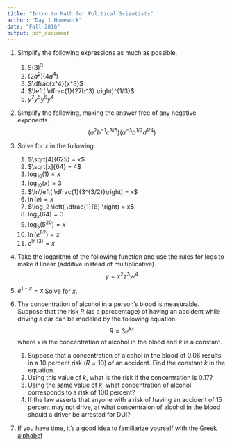 ```yaml
---
title: "Intro to Math for Political Scientists"
author: "Day 1 Homework"
date: "Fall 2016"
output: pdf_document
---
```


1. Simplify the following expressions as much as possible.
    1. $9(3)^3$
    2. $(2a^2)(4a^4)$
    3. $\dfrac{x^4}{x^3}$
    4. $\left( \dfrac{1}{27b^3} \right)^{1/3}$
    5. $y^7y^5y^6y^4$
2. Simplify the following, making the answer free of any negative exponents.
$$
(a^2b^{-1}c^{3/5})(a^{-3}b^{1/2}d^{1/4})
$$

3. Solve for $x$ in the following:
    1. $\sqrt[4]{625} = x$
    2. $\sqrt[x]{64} = 4$
    3. $\log_{10}(1) = x$
    4. $\log_{10}(x) = 3$
    5. $\ln\left( \dfrac{1}{3^{3/2}}\right) = x$
    6. $\ln(e) = x$
    7. $\log_2 \left( \dfrac{1}{8} \right) = x$
    8. $\log_x(64) = 3$
    9. $\log_5(5^{20}) = x$
    10. $\ln(e^{82}) = x$
    11. $e^{\ln(3)} = x$

4. Take the logarithm of the following function and use the rules for logs to make it linear (additive instead of multiplicative). 
$$
y = x^2 z^3 w^4
$$

5. $e^{1-x} = x$ Solve for $x$. 

6. The concentration of alcohol in a person's blood is measurable. Suppose that the risk $R$ (as a perccentage) of having an accident while driving a car can be modeled by the following equation:
$$
R = 3e^{kx}
$$
where $x$ is the concentration of alcohol in the blood and $k$ is a constant. 
    1. Suppose that a concentration of alcohol in the blood of $0.06$ results in a 10 percent risk $(R=10)$ of an accident. Find the constant $k$ in the equation.
    2. Using this value of $k$, what is the risk if the concentration is $0.17$? 
    3. Using the same value of $k$, what concentration of alcohol corresponds to a risk of 100 percent?
    4. If the law asserts that anyone with a risk of having an accident of 15 percent may not drive, at what concentraion of alcohol in the blood should a driver be arrested for DUI? 
    
7. If you have time, it's a good idea to familiarize yourself with the [Greek alphabet](https://en.wikipedia.org/wiki/Greek_alphabet)
